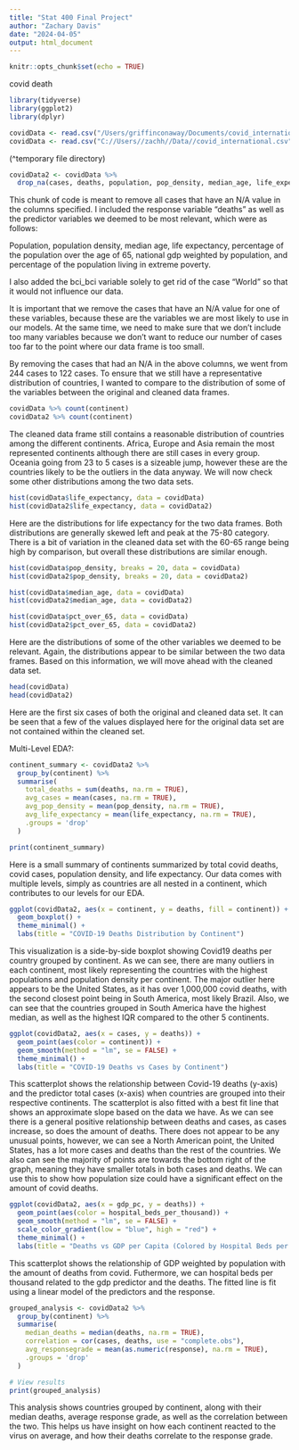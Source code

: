 ```yaml
---
title: "Stat 400 Final Project"
author: "Zachary Davis"
date: "2024-04-05"
output: html_document
---
```


```r
knitr::opts_chunk$set(echo = TRUE)
```

covid death

```r
library(tidyverse)
library(ggplot2)
library(dplyr)
```

```r
covidData <- read.csv("/Users/griffinconaway/Documents/covid_international2022.csv", header = TRUE, sep = ",")
covidData <- read.csv("C://Users//zachh//Data//covid_international.csv")
```

(^temporary file directory)

```r
covidData2 <- covidData %>% 
  drop_na(cases, deaths, population, pop_density, median_age, life_expectancy, pct_over_65, gdp_pc, pct_extreme_poverty, bci_bci)
```

This chunk of code is meant to remove all cases that have an N/A value in the columns specified.  I included the response variable "deaths" as well as the predictor variables we deemed to be most relevant, which were as follows:

Population, population density, median age, life expectancy, percentage of the population over the age of 65, national gdp weighted by population, and percentage of the population living in extreme poverty.  

I also added the bci_bci variable solely to get rid of the case "World" so that it would not influence our data.

It is important that we remove the cases that have an N/A value for one of these variables, because these are the variables we are most likely to use in our models.  At the same time, we need to make sure that we don't include too many variables because we don't want to reduce our number of cases too far to the point where our data frame is too small.  

By removing the cases that had an N/A in the above columns, we went from 244 cases to 122 cases.  To ensure that we still have a representative distribution of countries, I wanted to compare to the distribution of some of the variables between the original and cleaned data frames.

```r
covidData %>% count(continent)
covidData2 %>% count(continent)
```

The cleaned data frame still contains a reasonable distribution of countries among the different continents.  Africa, Europe and Asia remain the most represented continents although there are still cases in every group.  Oceania going from 23 to 5 cases is a sizeable jump, however these are the countries likely to be the outliers in the data anyway.  We will now check some other distributions among the two data sets.

```r
hist(covidData$life_expectancy, data = covidData)
hist(covidData2$life_expectancy, data = covidData2)
```

Here are the distributions for life expectancy for the two data frames.  Both distributions are generally skewed left and peak at the 75-80 category.  There is a bit of variation in the cleaned data set with the 60-65 range being high by comparison, but overall these distributions are similar enough.

```r
hist(covidData$pop_density, breaks = 20, data = covidData)
hist(covidData2$pop_density, breaks = 20, data = covidData2)

hist(covidData$median_age, data = covidData)
hist(covidData2$median_age, data = covidData2)

hist(covidData$pct_over_65, data = covidData)
hist(covidData2$pct_over_65, data = covidData2)
```

Here are the distributions of some of the other variables we deemed to be relevant.  Again, the distributions appear to be similar between the two data frames.  Based on this information, we will move ahead with the cleaned data set. 

```r
head(covidData)
head(covidData2)
```

Here are the first six cases of both the original and cleaned data set.  It can be seen that a few of the values displayed here for the original data set are not contained within the cleaned set.


Multi-Level EDA?:

```r
continent_summary <- covidData2 %>%
  group_by(continent) %>%
  summarise(
    total_deaths = sum(deaths, na.rm = TRUE),
    avg_cases = mean(cases, na.rm = TRUE),
    avg_pop_density = mean(pop_density, na.rm = TRUE),
    avg_life_expectancy = mean(life_expectancy, na.rm = TRUE),
    .groups = 'drop'
  )

print(continent_summary)
```

Here is a small summary of continents summarized by total covid deaths, covid cases, population density, and life expectancy. Our data comes with multiple levels, simply as countries are all nested in a continent, which contributes to our levels for our EDA.

```r
ggplot(covidData2, aes(x = continent, y = deaths, fill = continent)) +
  geom_boxplot() +
  theme_minimal() +
  labs(title = "COVID-19 Deaths Distribution by Continent")
```

This visualization is a side-by-side boxplot showing Covid19 deaths per country grouped by continent. As we can see, there are many outliers in each continent, most likely representing the countries with the highest populations and population density per continent. The major outlier here appears to be the United States, as it has over 1,000,000 covid deaths, with the second closest point being in South America, most likely Brazil. Also, we can see that the countries grouped in South America have the highest median, as well as the highest IQR compared to the other 5 continents.

```r
ggplot(covidData2, aes(x = cases, y = deaths)) +
  geom_point(aes(color = continent)) +
  geom_smooth(method = "lm", se = FALSE) +
  theme_minimal() +
  labs(title = "COVID-19 Deaths vs Cases by Continent")
```

This scatterplot shows the relationship between Covid-19 deaths (y-axis) and the predictor total cases (x-axis) when countries are grouped into their respective continents. The scatterplot is also fitted with a best fit line that shows an approximate slope based on the data we have. As we can see there is a general positive relationship between deaths and cases, as cases increase, so does the amount of deaths. There does not appear to be any unusual points, however, we can see a North American point, the United States, has a lot more cases and deaths than the rest of the countries. We also can see the majority of points are towards the bottom right of the graph, meaning they have smaller totals in both cases and deaths. We can use this to show how population size could have a significant effect on the amount of covid deaths.

```r
ggplot(covidData2, aes(x = gdp_pc, y = deaths)) +
  geom_point(aes(color = hospital_beds_per_thousand)) +
  geom_smooth(method = "lm", se = FALSE) +
  scale_color_gradient(low = "blue", high = "red") +
  theme_minimal() +
  labs(title = "Deaths vs GDP per Capita (Colored by Hospital Beds per Thousand)")
```

This scatterplot shows the relationship of GDP weighted by population with the amount of deaths from covid. Futhermore, we can hospital beds per thousand related to the gdp predictor and the deaths. The fitted line is fit using a linear model of the predictors and the response.

```r
grouped_analysis <- covidData2 %>%
  group_by(continent) %>%
  summarise(
    median_deaths = median(deaths, na.rm = TRUE),
    correlation = cor(cases, deaths, use = "complete.obs"),
    avg_responsegrade = mean(as.numeric(response), na.rm = TRUE),
    .groups = 'drop'
  )

# View results
print(grouped_analysis)
```

This analysis shows countries grouped by continent, along with their median deaths, average response grade, as well as the correlation between the two. This helps us have insight on how each continent reacted to the virus on average, and how their deaths correlate to the response grade.